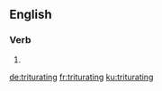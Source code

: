 ==English==

===Verb===
{{head|en|present participle}}

# {{present participle of|triturate|lang=en|nocat=1}}

[[de:triturating]]
[[fr:triturating]]
[[ku:triturating]]